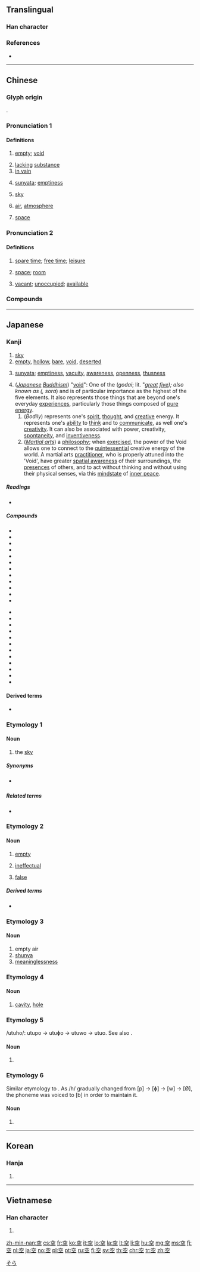 {{character info/new}}
==Translingual==
{{stroke order|strokes=8}}

===Han character===
{{Han char|rn=116|rad=穴|as=03|sn=8|four=30101|canj=JCM|ids=⿱穴工}}

===References===
* {{Han ref|kx=0863.010|dkj=25415|dj=1289.080|hdz=42719.080|uh=7A7A|ud=31354|bh=AAC5|bd=43717}}

----

==Chinese==
{{zh-forms}}

===Glyph origin===
{{Han etyl}}
{{Han compound|穴|工|c1=s|c2=p|t1=cave, hole|ls=psc}}.

===Pronunciation 1===
{{zh-pron
|m=kōng
|c=hung1
|mn=khang/khàng
|mc=1
|oc=1,1
|cat=a,n
}}

====Definitions====
{{zh-hanzi}}

# [[empty]]; [[void]]
#: {{zh-x|這 箱子{zi} 是 空 的。|This box is empty.}}
#: {{zh-x|在 盒子{zi} 裡 有 些 空 瓶。|There are some empty bottles in the box.}}
# [[lacking]] [[substance]]
# [[in vain]]
#: {{zh-x|空話|words said in vain}}
# {{lb|zh|Buddhism}} [[sunyata]]; [[emptiness]]
# [[sky]]
#: {{zh-x|天空|the sky}}
# [[air]], [[atmosphere]]
#: {{zh-x|空氣|air; atmosphere}}
#: {{zh-x|航空|aviation}}
#: {{zh-x|空調{tiáo}|air conditioning}}
# [[space]]
#: {{zh-x|太空|outer space}}
#: {{zh-x|空間|space}}

===Pronunciation 2===
{{zh-pron
|m=kòng,er=y
|c=hung1
|mn=qz:khang/qz,tw,xm,zz:khòng/qz,tw,xm,zz:khàng
|mn_note=khòng - vernacular; khang/khàng - literary
|mc=2
|oc=n,2
|dial=n
|cat=n,a
}}

====Definitions====
{{zh-hanzi}}

# [[spare time]]; [[free time]]; [[leisure]]
#: {{zh-x|我 今天 有 空{kòng}。|I'm free today.}}
#: {{zh-x|你 下午 有 空{kòng} 嗎？|Are you free this afternoon?}}
#: {{zh-x|現在 醫生 沒 空{kòng}。|The doctor is not available now.}}
# [[space]]; [[room]]
#: {{zh-x|再 擠 個 人 進來 行 嗎？車 裡 還 有 '''空{kòng}''' 嗎？|Can you fit in another person? Is there '''room''' in the car?}}
# [[vacant]]; [[unoccupied]]; [[available]]
#: {{zh-x|有 空{kòng} 房間 嗎？|Have you any vacant room?}}
#: {{zh-x|這 個 位子 空{kòng} 著[着]{zhe} 嗎？|Is this seat available?}}

===Compounds===
{{zh-der|上空|不空|中空|乘空|二空|低空|偷空|公空|凌空|利空|制空|劈空|升空|半空|司空|團空|土空|填空|夜空|天空|太空|屢空|平空|得空|性空|憑空|懷空|懸空|打空|抽空|拋空|拏空|挑空|捉空|掏空|撲空|攙空|放空|星空|時空|晴空|書空|有空|架空|橫空|沒空|浮空|淘空|漫空|澄空|當空|真空|破空|碧空|礨空|空中|空乏|空位|空侗|空便|空兒|空函|空前|空劫|空勞|空勤|空匱|空口|空名|空吸|空喊|空地|空城|空堂|空大|空姐|空子|空宗|空屋|空山|空幻|空廓|空廬|空弮|空心|空想|空懷|空戰|空房|空手|空投|空撥|空明|空暇|空曠|空林|空桑|空橋|空檔|空氣|空泛|空洞|空海|空濛|空王|空疏|空白|空相|空空|空竹|空等|空缺|空群|空腸|空腹|空花|空蕩|空虛|空號|空蝕|空襲|空言|空話|空語|空說|空調|空談|空論|空谷|空費|空跑|空身|空軍|空轉|空造|空運|空鐘|空門|空閒|空間|空閨|空闊|空防|空降|空隙|空際|空難|空靈|空青|空頭|空額|空首|精空|翻空|脫空|航空|苦空|落空|蔽空|虛空|虧空|補空|覷空|賣空|走空|趁空|跳空|迥空|鏤空|鑿空|長空|閒空|防空|陰空|雕空|露空|霹空|領空|騰空|高空}}

----

==Japanese==

===Kanji===
{{ja-kanji|grade=1|rs=穴03}}

# [[sky]]
# [[empty]], [[hollow]], [[bare]], [[void]], [[deserted]]
# {{lb|mul|Buddhism}} [[sunyata]]; [[emptiness]], [[vacuity]], [[awareness]], [[openness]], [[thusness]]
# (''[[Japanese]] [[Buddhism]]'') "[[Wikipedia:Five elements (Japanese philosophy)#Kū|void]]": One of the {{l|ja|五大}} (''godai''; lit. "''[[great]] [[five]]); also known as {{l|ja|天}} ({{l|ja|そら}}, sora'') and is of particular importance as the highest of the five elements. It also represents those things that are beyond one's everyday [[experience]]s, particularly those things composed of [[pure]] [[energy]].
## (''Bodily'') represents one's [[spirit]], [[thought]], and [[creative]] energy. It represents one's [[ability]] to [[think]] and to [[communicate]], as well one's [[creativity]]. It can also be associated with power, creativity, [[spontaneity]], and [[inventiveness]].
## (''[[martial art|Martial arts]]'') a [[philosophy]]; when [[exercise]]d, the power of the Void allows one to connect to the [[quintessential]] creative energy of the world. A martial arts [[practitioner]], who is properly attuned into the 'Void', have greater [[visucentric|spatial awareness]] of their surroundings, the [[presence]]s of others, and to act without thinking and without using their physical senses, via this [[mindstate]] of [[inner peace]].

=====Readings=====
* {{ja-readings|goon=[[くう]] (kū), [[く]] (ku)
|kanon=[[こう]] (kō) {{qualifier|non-[[w:Jōyō kanji|Jōyō]] reading}}
|kun=[[そら]] (sora), [[から]] (kara), [[あく]] (aku), [[うろ]] (uro), [[すく]] (suku), [[むな]] (muna), [[うつ]] (utsu), [[うつぼ]] (utsubo), [[うつお]] (utsuo)}}

=====Compounds=====
{{top2}}
* {{ja-r|青空|あおぞら}}
* {{ja-r|青空市場|あおぞら いちば}}
* {{ja-r|冬空|ふゆぞら}}
* {{ja-r|空っぽ|からっぽ}}
* {{ja-r|空手|からて}}
* {{ja-r|空オケ|カラオケ}}
* {{ja-r|空気|くうき}}
* {{ja-r|空間|くうかん}}
* {{ja-r|空港|くうこう}}
* {{ja-r|空中|くうちゅう}}
* {{ja-r|空輸|くうゆ}}
* {{ja-r|空洞|くうどう}}
{{mid2}}
* {{ja-r|空腹|くうふく}}
* {{ja-r|空白|くうはく}}
* {{ja-r|空席|くうせき}}
* {{ja-r|真空|しんくう}}
* {{ja-r|架空|かくう}}
* {{ja-r|虚空|こくう}}
* {{ja-r|航空|こうくう}}
* {{ja-r|航空便|こうくうびん}}
* {{ja-r|空き缶|あきかん}}
* {{ja-r|空き瓶|あきびん}}
* {{ja-r|空き巣狙い|あきすねらい}}
* {{ja-r|空しい|むなし.い}}
{{bottom}}

====Derived terms====
* {{ja-l|空揚げ||karaage}}

===Etymology 1===

====Noun====
{{ja-noun|そら}}

# the [[sky]]

=====Synonyms=====
* {{sense|the sky}} {{ja-l|天|てん|ten}}

=====Related terms=====
* {{ja-r|空で|そらで}}

===Etymology 2===

====Noun====
{{ja-noun|から}}

# [[empty]]
#: {{lang|ja|'''空'''箱}}
# [[ineffectual]]
#: {{lang|ja|'''空'''振り}}
# [[false]]
#: {{lang|ja|'''空'''元気}}

=====Derived terms=====
* {{ja-l||カラオケ|karaoke}}

===Etymology 3===

====Noun====
{{ja-noun|くう}}

# empty air
# [[shunya]]
# [[meaninglessness]]

===Etymology 4===

====Noun====
{{ja-noun|うろ}}

# [[cavity]], [[hole]]

===Etymology 5===
/utuho/: utupo → utuɸo → utuwo → utuo. See also {{m|ja|空|tr=utsubo}}.

====Noun====
{{ja-noun|うつお|hhira=うつほ}}

# {{alternative form of|うろ|lang=ja}}

===Etymology 6===
Similar etymology to {{m|ja|空|tr=utsuo}}. As /h/ gradually changed from [p] → [ɸ] → [w] → [Ø], the phoneme was voiced to [b] in order to maintain it.

====Noun====
{{ja-noun|うつぼ}}

# {{alternative form of|うろ|lang=ja}}

[[Category:Japanese basic words|そら]]

----

==Korean==

===Hanja===
{{ko-hanja|hangeul=[[공]]|eumhun=빌|rv=gong|mr=kong|y=kong|ehrv=bil}}

# {{defn|lang=ko|sort=穴03}}

----

==Vietnamese==

===Han character===
{{vi-hantu|[[không]], [[khỏng]], [[cung]], [[khung]]|rs=穴03}}

# {{defn|lang=vi|sort=穴03}}

[[zh-min-nan:空]]
[[cs:空]]
[[fr:空]]
[[ko:空]]
[[it:空]]
[[lo:空]]
[[la:空]]
[[lt:空]]
[[li:空]]
[[hu:空]]
[[mg:空]]
[[ms:空]]
[[fj:空]]
[[nl:空]]
[[ja:空]]
[[no:空]]
[[pl:空]]
[[pt:空]]
[[ru:空]]
[[fi:空]]
[[sv:空]]
[[th:空]]
[[chr:空]]
[[tr:空]]
[[zh:空]]